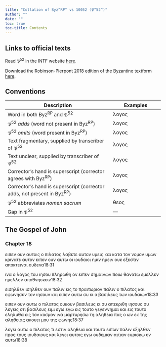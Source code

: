 ```yaml
---
title: "Collation of Byz^RP^ vs 10052 (𝔓^52^)"
author: ""
date: ""
toc: true
toc-title: Contents
---
```


::: {.callout-note appearance="minimal" icon="false" collapse="true"}
# Links to official texts

Read 𝔓^52^ in the INTF website [here](https://ntvmr.uni-muenster.de/manuscript-workspace?docID=10052).

Download the Robinson-Pierpont 2018 edition of the Byzantine textform [here](https://web.archive.org/web/20210413060536/https://byzantinetext.com/wp-content/uploads/2021/03/robinson-pierpont-2018-gnt-edition.pdf).


:::


::: {.callout-note appearance="minimal" icon="false" collapse="true"}
# Conventions

| Description                                                              	| Examples                           	|
|--------------------------------------------------------------------------	|------------------------------------	|
| Word in both Byz^RP^ and 𝔓^52^                                   	| λογος                              	|
| 𝔓^52^ *adds* (word not present in Byz^RP^)                       	| [λογος]{.greek-added}            	|
| 𝔓^52^ *omits* (word present in Byz^RP^)                          	| [λογος]{.greek-omitted}          	|
| Text fragmentary, supplied by transcriber of 𝔓^52^               	| [λογος]{.greek-supplied}         	|
| Text unclear, supplied by transcriber of 𝔓^52^                   	| [λογος]{.unclear}                	|
| Corrector's hand is superscript (corrector agrees with Byz^RP^)          	| [λογος]{.corr}                   	|
| Corrector's hand is superscript (corrector adds, not present in Byz^RP^) 	| [[λογος]{.corr}]{.greek-added} 	|
| 𝔓^52^ abbreviates *nomen sacrum*                                 	| [θεος]{.greek-abbr}            	|
| Gap in 𝔓^52^                                                     	| [―]{.gap}                        	|
:::

## The Gospel of John

### Chapter 18

[ειπεν]{.greek-omitted} [ουν]{.greek-omitted} [αυτοις]{.greek-omitted} [ο]{.greek-omitted} [πιλατος]{.greek-omitted} [λαβετε]{.greek-omitted} [αυτον]{.greek-omitted} [υμεις]{.greek-omitted} [και]{.greek-omitted} [κατα]{.greek-omitted} [τον]{.greek-omitted} [νομον]{.greek-omitted} [υμων]{.greek-omitted} [κρινατε]{.greek-omitted} [αυτον]{.greek-omitted} [ειπον]{.greek-omitted} [ουν]{.greek-omitted} [αυτω]{.greek-omitted} οι ιουδαι[ο]{.greek-supplied}[ι]{.unclear} [ημιν]{.greek-omitted} [ημ[ε]{.unclear}[ιν]{.greek-supplied}]{.greek-added} [ουκ]{.greek-supplied} [εξεστιν]{.greek-supplied} [αποκτειναι]{.greek-supplied} ουδενα[18:31]{.aside}

ινα ο λ[ογος]{.greek-supplied} [του]{.greek-supplied} [ιησου]{.greek-supplied} [πληρωθη]{.greek-supplied} [ον]{.greek-supplied} [ει]{.greek-supplied}πεν σημαιν[ω]{.unclear}[ν]{.greek-supplied} [ποιω]{.greek-supplied} [θανατω]{.greek-supplied} [εμελλεν]{.greek-omitted} [[ημελλεν]{.greek-supplied}]{.greek-added} [απο]{.greek-supplied}θνησκειν[18:32]{.aside}

[εισηλθεν]{.greek-omitted} [ι[σ]{.unclear}[ηλθεν]{.greek-supplied}]{.greek-added} [ουν]{.greek-supplied} [[παλιν]{.greek-supplied}]{.greek-added} [εις]{.greek-supplied} [το]{.greek-supplied} [πραιτω]{.greek-supplied}ριον [παλιν]{.greek-omitted} ο [π]{.unclear}[ιλατος]{.greek-supplied} [και]{.greek-supplied} [εφωνησεν]{.greek-supplied} [τον]{.greek-supplied} [ιησουν]{.greek-supplied} και ειπ[εν]{.greek-supplied} [αυτω]{.greek-supplied} [συ]{.greek-supplied} [ει]{.greek-supplied} [ο]{.greek-supplied} [βασιλευς]{.greek-supplied} [των]{.greek-supplied} [ιου]{.greek-supplied}[δ]{.greek-supplied}[α]{.unclear}ιω[ν]{.greek-supplied}[18:33]{.aside}

[ειπεν]{.greek-omitted} [ουν]{.greek-omitted} [αυτω]{.greek-omitted} [ο]{.greek-omitted} [πιλατος]{.greek-omitted} [ουκουν]{.greek-omitted} [βασιλευς]{.greek-omitted} [ει]{.greek-omitted} [συ]{.greek-omitted} [απεκριθη]{.greek-omitted} [ιησους]{.greek-omitted} [συ]{.greek-omitted} [λεγεις]{.greek-omitted} [οτι]{.greek-omitted} [βασιλευς]{.greek-supplied} [ειμι]{.greek-supplied} [εγω]{.greek-omitted} [εγω]{.greek-supplied} [εις]{.greek-supplied} [το]{.greek-supplied}[υ]{.unclear}το γ[ε]{.greek-supplied}[γε]{.unclear}ν[νη]{.unclear}μα[ι]{.unclear} [και]{.greek-supplied} [εις]{.greek-omitted} [τουτο]{.greek-omitted} [εληλυθα]{.greek-supplied} [εις]{.greek-supplied} [τον]{.greek-supplied} [κο]{.greek-supplied}σμον ινα μαρτ[υ]{.unclear}[ρησω]{.greek-supplied} [τη]{.greek-supplied} [αληθεια]{.greek-supplied} [πας]{.greek-supplied} [ο]{.greek-supplied} [ων]{.greek-supplied} [εκ]{.unclear} της αληθε[ι]{.greek-supplied}[ας]{.greek-supplied} [ακουει]{.greek-supplied} [μου]{.greek-supplied} [της]{.greek-supplied} [φωνης]{.greek-supplied}[18:37]{.aside}

λεγει αυτω [ο]{.greek-supplied} [πιλατος]{.greek-supplied} [τι]{.greek-supplied} [εστιν]{.greek-supplied} [αληθεια]{.greek-supplied} [κ]{.greek-supplied}[α]{.unclear}ι τουτ[ο]{.unclear} [ειπων]{.greek-supplied} [παλιν]{.greek-supplied} [εξηλθεν]{.greek-supplied} [προς]{.greek-supplied} [τ]{.unclear}ους ι[ο]{.unclear}[υ]{.greek-supplied}[δαιους]{.greek-supplied} [και]{.greek-supplied} [λεγει]{.greek-supplied} [αυτοις]{.greek-supplied} [εγω]{.greek-supplied} [ουδ]{.greek-supplied}εμι[αν]{.greek-supplied} [αιτιαν]{.greek-omitted} [ευρισκω]{.greek-omitted} [εν]{.greek-omitted} [αυτω]{.greek-omitted}[18:38]{.aside}

